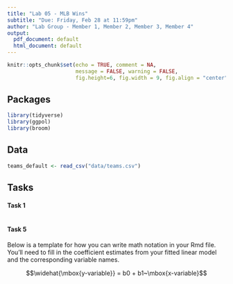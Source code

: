 ```yaml
---
title: "Lab 05 - MLB Wins"
subtitle: "Due: Friday, Feb 28 at 11:59pm"
author: "Lab Group - Member 1, Member 2, Member 3, Member 4"
output:
  pdf_document: default
  html_document: default
---
```


```r
knitr::opts_chunk$set(echo = TRUE, comment = NA, 
                      message = FALSE, warning = FALSE,
                      fig.height=6, fig.width = 9, fig.align = "center")
```

## Packages

```r
library(tidyverse)
library(ggpol)
library(broom)
```

## Data

```r
teams_default <- read_csv("data/teams.csv")
```

## Tasks

#### Task 1

```r

```








#### Task 5

Below is a template for how you can write math notation in your Rmd file.
You'll need to fill in the coefficient estimates from your fitted linear
model and the corresponding variable names.

$$\widehat{\mbox{y-variable}} = b0 + b1~\mbox{x-variable}$$
